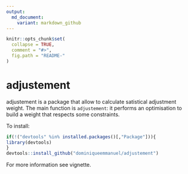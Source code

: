 ```yaml
---
output:
  md_document:
    variant: markdown_github
---
```


<!-- README.md is generated from README.Rmd. Please edit that file -->

```r
knitr::opts_chunk$set(
  collapse = TRUE,
  comment = "#>",
  fig.path = "README-"
)
```

# adjustement

adjustement is a package that allow to calculate satistical adjustment weight. The main function is `adjustement`: it performs an optimisation to build a weight that respects some constraints.


To install:

```R
if(!("devtools" %in% installed.packages()[,"Package"])){
library(devtools)
}
devtools::install_github("dominiqueemmanuel/adjustement")
````

For more information see vignette.
